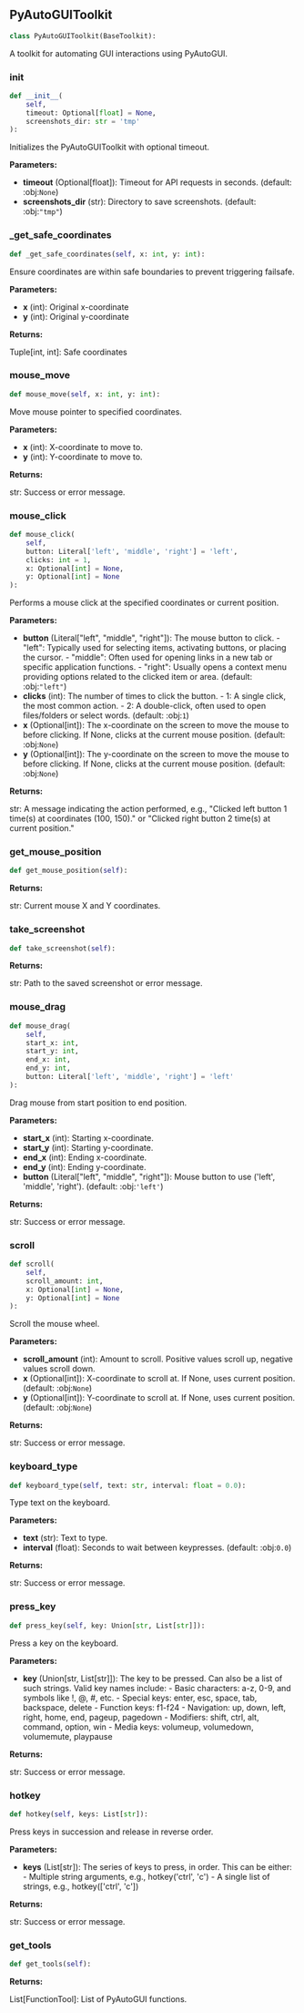 <a id="camel.toolkits.pyautogui_toolkit"></a>

<a id="camel.toolkits.pyautogui_toolkit.PyAutoGUIToolkit"></a>

## PyAutoGUIToolkit

```python
class PyAutoGUIToolkit(BaseToolkit):
```

A toolkit for automating GUI interactions using PyAutoGUI.

<a id="camel.toolkits.pyautogui_toolkit.PyAutoGUIToolkit.__init__"></a>

### __init__

```python
def __init__(
    self,
    timeout: Optional[float] = None,
    screenshots_dir: str = 'tmp'
):
```

Initializes the PyAutoGUIToolkit with optional timeout.

**Parameters:**

- **timeout** (Optional[float]): Timeout for API requests in seconds. (default: :obj:`None`)
- **screenshots_dir** (str): Directory to save screenshots. (default: :obj:`"tmp"`)

<a id="camel.toolkits.pyautogui_toolkit.PyAutoGUIToolkit._get_safe_coordinates"></a>

### _get_safe_coordinates

```python
def _get_safe_coordinates(self, x: int, y: int):
```

Ensure coordinates are within safe boundaries to prevent triggering
failsafe.

**Parameters:**

- **x** (int): Original x-coordinate
- **y** (int): Original y-coordinate

**Returns:**

  Tuple[int, int]: Safe coordinates

<a id="camel.toolkits.pyautogui_toolkit.PyAutoGUIToolkit.mouse_move"></a>

### mouse_move

```python
def mouse_move(self, x: int, y: int):
```

Move mouse pointer to specified coordinates.

**Parameters:**

- **x** (int): X-coordinate to move to.
- **y** (int): Y-coordinate to move to.

**Returns:**

  str: Success or error message.

<a id="camel.toolkits.pyautogui_toolkit.PyAutoGUIToolkit.mouse_click"></a>

### mouse_click

```python
def mouse_click(
    self,
    button: Literal['left', 'middle', 'right'] = 'left',
    clicks: int = 1,
    x: Optional[int] = None,
    y: Optional[int] = None
):
```

Performs a mouse click at the specified coordinates or current
position.

**Parameters:**

- **button** (Literal["left", "middle", "right"]): The mouse button to click. - "left": Typically used for selecting items, activating buttons, or placing the cursor. - "middle": Often used for opening links in a new tab or specific application functions. - "right": Usually opens a context menu providing options related to the clicked item or area. (default: :obj:`"left"`)
- **clicks** (int): The number of times to click the button. - 1: A single click, the most common action. - 2: A double-click, often used to open files/folders or select words. (default: :obj:`1`)
- **x** (Optional[int]): The x-coordinate on the screen to move the mouse to before clicking. If None, clicks at the current mouse position. (default: :obj:`None`)
- **y** (Optional[int]): The y-coordinate on the screen to move the mouse to before clicking. If None, clicks at the current mouse position. (default: :obj:`None`)

**Returns:**

  str: A message indicating the action performed, e.g.,
"Clicked left button 1 time(s) at coordinates (100, 150)."
or "Clicked right button 2 time(s) at current position."

<a id="camel.toolkits.pyautogui_toolkit.PyAutoGUIToolkit.get_mouse_position"></a>

### get_mouse_position

```python
def get_mouse_position(self):
```

**Returns:**

  str: Current mouse X and Y coordinates.

<a id="camel.toolkits.pyautogui_toolkit.PyAutoGUIToolkit.take_screenshot"></a>

### take_screenshot

```python
def take_screenshot(self):
```

**Returns:**

  str: Path to the saved screenshot or error message.

<a id="camel.toolkits.pyautogui_toolkit.PyAutoGUIToolkit.mouse_drag"></a>

### mouse_drag

```python
def mouse_drag(
    self,
    start_x: int,
    start_y: int,
    end_x: int,
    end_y: int,
    button: Literal['left', 'middle', 'right'] = 'left'
):
```

Drag mouse from start position to end position.

**Parameters:**

- **start_x** (int): Starting x-coordinate.
- **start_y** (int): Starting y-coordinate.
- **end_x** (int): Ending x-coordinate.
- **end_y** (int): Ending y-coordinate.
- **button** (Literal["left", "middle", "right"]): Mouse button to use ('left', 'middle', 'right'). (default: :obj:`'left'`)

**Returns:**

  str: Success or error message.

<a id="camel.toolkits.pyautogui_toolkit.PyAutoGUIToolkit.scroll"></a>

### scroll

```python
def scroll(
    self,
    scroll_amount: int,
    x: Optional[int] = None,
    y: Optional[int] = None
):
```

Scroll the mouse wheel.

**Parameters:**

- **scroll_amount** (int): Amount to scroll. Positive values scroll up, negative values scroll down.
- **x** (Optional[int]): X-coordinate to scroll at. If None, uses current position. (default: :obj:`None`)
- **y** (Optional[int]): Y-coordinate to scroll at. If None, uses current position. (default: :obj:`None`)

**Returns:**

  str: Success or error message.

<a id="camel.toolkits.pyautogui_toolkit.PyAutoGUIToolkit.keyboard_type"></a>

### keyboard_type

```python
def keyboard_type(self, text: str, interval: float = 0.0):
```

Type text on the keyboard.

**Parameters:**

- **text** (str): Text to type.
- **interval** (float): Seconds to wait between keypresses. (default: :obj:`0.0`)

**Returns:**

  str: Success or error message.

<a id="camel.toolkits.pyautogui_toolkit.PyAutoGUIToolkit.press_key"></a>

### press_key

```python
def press_key(self, key: Union[str, List[str]]):
```

Press a key on the keyboard.

**Parameters:**

- **key** (Union[str, List[str]]): The key to be pressed. Can also be a list of such strings. Valid key names include: - Basic characters: a-z, 0-9, and symbols like !, @, #, etc. - Special keys: enter, esc, space, tab, backspace, delete - Function keys: f1-f24 - Navigation: up, down, left, right, home, end, pageup, pagedown - Modifiers: shift, ctrl, alt, command, option, win - Media keys: volumeup, volumedown, volumemute, playpause

**Returns:**

  str: Success or error message.

<a id="camel.toolkits.pyautogui_toolkit.PyAutoGUIToolkit.hotkey"></a>

### hotkey

```python
def hotkey(self, keys: List[str]):
```

Press keys in succession and release in reverse order.

**Parameters:**

- **keys** (List[str]): The series of keys to press, in order. This can be either: - Multiple string arguments, e.g., hotkey('ctrl', 'c') - A single list of strings, e.g., hotkey(['ctrl', 'c'])

**Returns:**

  str: Success or error message.

<a id="camel.toolkits.pyautogui_toolkit.PyAutoGUIToolkit.get_tools"></a>

### get_tools

```python
def get_tools(self):
```

**Returns:**

  List[FunctionTool]: List of PyAutoGUI functions.
